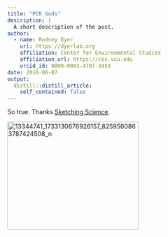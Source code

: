 ```yaml
---
title: "PCR Gods"
description: |
  A short description of the post.
author:
  - name: Rodney Dyer
    url: https://dyerlab.org
    affiliation: Center for Environmental Studies
    affiliation_url: https://ces.vcu.edu
    orcid_id: 0000-0003-4707-3453
date: 2016-06-07
output:
  distill::distill_article:
    self_contained: false
---
```





So true. Thanks [Sketching Science](https://www.facebook.com/sketchingscience.atgc).

<!--more-->

<img class="aligncenter size-medium wp-image-995" src="wp-content/uploads/2016/06/13344741_1733130676926157_8259560863787424508_n-300x247.jpg" alt="13344741_1733130676926157_8259560863787424508_n" width="300" height="247" srcset="wp-content/uploads/2016/06/13344741_1733130676926157_8259560863787424508_n-300x247.jpg 300w, wp-content/uploads/2016/06/13344741_1733130676926157_8259560863787424508_n-768x632.jpg 768w, wp-content/uploads/2016/06/13344741_1733130676926157_8259560863787424508_n.jpg 960w" sizes="(max-width: 300px) 100vw, 300px" />
 
 
 
